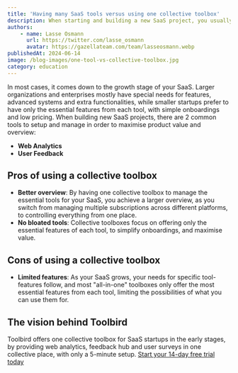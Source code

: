 ```yaml
---
title: 'Having many SaaS tools versus using one collective toolbox'
description: When starting and building a new SaaS project, you usually find yourself subscribing to various tool-providers to get the essential features needed to manage your product. But what is better, having multiple subscriptions, or subscribing to an all-in-one toolbox?
authors:
    - name: Lasse Osmann
      url: https://twitter.com/lasse_osmann
      avatar: https://gazellateam.com/team/lasseosmann.webp
publishedAt: 2024-06-14
image: /blog-images/one-tool-vs-collective-toolbox.jpg
category: education
---
```


In most cases, it comes down to the growth stage of your SaaS. Larger organizations and enterprises mostly have special needs for features, advanced systems and extra functionalities, while smaller startups prefer to have only the essential features from each tool, with simple onboardings and low pricing. When building new SaaS projects, there are 2 common tools to setup and manage in order to maximise product value and overview:

-   **Web Analytics**
-   **User Feedback**


## Pros of using a collective toolbox

-   **Better overview**: By having one collective toolbox to manage the essential tools for your SaaS, you achieve a larger overview, as you switch from managing multiple subscriptions across different platforms, to controlling everything from one place.
-   **No bloated tools**: Collective toolboxes focus on offering only the essential features of each tool, to simplify onboardings, and maximise value.

## Cons of using a collective toolbox

-   **Limited features**: As your SaaS grows, your needs for specific tool-features follow, and most "all-in-one" toolboxes only offer the most essential features from each tool, limiting the possibilities of what you can use them for.

## The vision behind Toolbird

Toolbird offers one collective toolbox for SaaS startups in the early stages, by providing web analytics, feedback hub and user surveys in one collective place, with only a 5-minute setup. [Start your 14-day free trial today](https://app.toolbird.io/auth/login)
